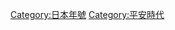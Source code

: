 {{Catnav|頁面分類|各種主題的頁面分類|按國家分類|各國歷史|日本历史|日本年號}}
{{Catnav|頁面分類|历史|年号|日本年號}}
{{Catnav|頁面分類|历史|各國歷史|日本历史|日本年號}}
{{Catnav|頁面分類|历史|各區域的歷史|亚洲历史|日本历史|日本年號}}
{{Catnav|頁面分類|人物|各國人物|日本人|日本天皇|日本年號}}
{{Catnav|頁面分類|…|姓氏|日本氏族|日本天皇|日本年號}}
{{Catnav|頁面分類|…|家族|日本氏族|日本天皇|日本年號}}

[[Category:日本年號|Category:日本年號]]
[[Category:平安時代|Category:平安時代]]